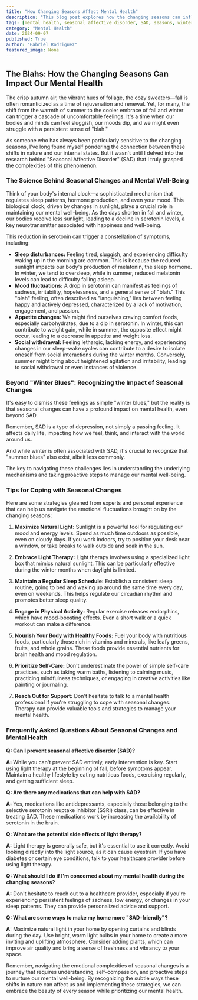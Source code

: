 ```yaml
---
title: "How Changing Seasons Affect Mental Health"
description: "This blog post explores how the changing seasons can influence our mental well-being, delving into the science behind seasonal affective disorder (SAD) and providing practical tips for coping with mood fluctuations throughout the year."
tags: [mental health, seasonal affective disorder, SAD, seasons, winter blues, mood, well-being, sleep, light therapy, exercise, nutrition, self-care]
category: "Mental Health"
date: 2024-09-07
published: True
author: "Gabriel Rodriguez"
featured_image: None
---
```


##  The Blahs: How the Changing Seasons Can Impact Our Mental Health

The crisp autumn air, the vibrant hues of foliage, the cozy sweaters—fall is often romanticized as a time of rejuvenation and renewal. Yet, for many, the shift from the warmth of summer to the cooler embrace of fall and winter can trigger a cascade of  uncomfortable feelings.  It's a time when our bodies and minds can feel sluggish, our moods dip, and we might even struggle with a persistent sense of "blah." 

As someone who has always been particularly sensitive to the changing seasons, I've long found myself pondering the connection between these shifts in nature and our internal states.  But it wasn't until I delved into the research behind "Seasonal Affective Disorder" (SAD) that I truly grasped the complexities of this phenomenon.

### The Science Behind Seasonal Changes and Mental Well-Being

Think of your body's internal clock—a sophisticated mechanism that regulates sleep patterns, hormone production, and even your mood. This biological clock, driven by changes in sunlight, plays a crucial role in maintaining our mental well-being. As the days shorten in fall and winter, our bodies receive less sunlight, leading to a decline in serotonin levels, a key neurotransmitter associated with happiness and well-being.  

This reduction in serotonin can trigger a constellation of symptoms, including:

* **Sleep disturbances:**  Feeling tired, sluggish, and experiencing difficulty waking up in the morning are common. This is because the reduced sunlight impacts our body's production of melatonin, the sleep hormone. In winter, we tend to oversleep, while in summer, reduced melatonin levels can lead to difficulty falling asleep.
* **Mood fluctuations:**  A drop in serotonin can manifest as feelings of sadness, irritability, hopelessness, and a general sense of "blah." This "blah" feeling, often described as "languishing," lies between feeling happy and actively depressed, characterized by a lack of motivation, engagement, and passion.
* **Appetite changes:**  We might find ourselves craving comfort foods, especially carbohydrates, due to a dip in serotonin. In winter, this can contribute to weight gain, while in summer, the opposite effect might occur, leading to a decrease in appetite and weight loss.
* **Social withdrawal:** Feeling lethargic, lacking energy, and experiencing changes in our sleep-wake cycles can contribute to a desire to isolate oneself from social interactions during the winter months.  Conversely, summer might bring about heightened agitation and irritability, leading to social withdrawal or even instances of violence.

### Beyond "Winter Blues": Recognizing the Impact of Seasonal Changes

It's easy to dismiss these feelings as simple "winter blues," but the reality is that seasonal changes can have a profound impact on mental health, even beyond SAD. 

Remember, SAD is a type of depression, not simply a passing feeling. It affects daily life, impacting how we feel, think, and interact with the world around us.  

And while winter is often associated with SAD, it's crucial to recognize that "summer blues" also exist, albeit less commonly.  

The key to navigating these challenges lies in understanding the underlying mechanisms and taking proactive steps to manage our mental well-being.

###  Tips for Coping with Seasonal Changes

Here are some strategies gleaned from experts and personal experience that can help us navigate the emotional fluctuations brought on by the changing seasons:

1. **Maximize Natural Light:** Sunlight is a powerful tool for regulating our mood and energy levels. Spend as much time outdoors as possible, even on cloudy days. If you work indoors, try to position your desk near a window, or take breaks to walk outside and soak in the sun.

2. **Embrace Light Therapy:**  Light therapy involves using a specialized light box that mimics natural sunlight.  This can be particularly effective during the winter months when daylight is limited.

3. **Maintain a Regular Sleep Schedule:**  Establish a consistent sleep routine, going to bed and waking up around the same time every day, even on weekends. This helps regulate our circadian rhythm and promotes better sleep quality.

4. **Engage in Physical Activity:**  Regular exercise releases endorphins, which have mood-boosting effects.  Even a short walk or a quick workout can make a difference.

5. **Nourish Your Body with Healthy Foods:**  Fuel your body with nutritious foods, particularly those rich in vitamins and minerals, like leafy greens, fruits, and whole grains.  These foods provide essential nutrients for brain health and mood regulation.

6. **Prioritize Self-Care:**  Don't underestimate the power of simple self-care practices, such as taking warm baths, listening to calming music, practicing mindfulness techniques, or engaging in creative activities like painting or journaling.

7. **Reach Out for Support:**  Don't hesitate to talk to a mental health professional if you're struggling to cope with seasonal changes.  Therapy can provide valuable tools and strategies to manage your mental health.

### Frequently Asked Questions About Seasonal Changes and Mental Health

**Q: Can I prevent seasonal affective disorder (SAD)?**

**A:** While you can't prevent SAD entirely, early intervention is key.  Start using light therapy at the beginning of fall, before symptoms appear.  Maintain a healthy lifestyle by eating nutritious foods, exercising regularly, and getting sufficient sleep.

**Q: Are there any medications that can help with SAD?**

**A:**  Yes, medications like antidepressants, especially those belonging to the selective serotonin reuptake inhibitor (SSRI) class, can be effective in treating SAD. These medications work by increasing the availability of serotonin in the brain.

**Q:  What are the potential side effects of light therapy?**

**A:**  Light therapy is generally safe, but it's essential to use it correctly.  Avoid looking directly into the light source, as it can cause eyestrain.  If you have diabetes or certain eye conditions, talk to your healthcare provider before using light therapy.

**Q: What should I do if I'm concerned about my mental health during the changing seasons?**

**A:** Don't hesitate to reach out to a healthcare provider, especially if you're experiencing persistent feelings of sadness, low energy, or changes in your sleep patterns.  They can provide personalized advice and support.

**Q:  What are some ways to make my home more "SAD-friendly"?**

**A:**  Maximize natural light in your home by opening curtains and blinds during the day.  Use bright, warm light bulbs in your home to create a more inviting and uplifting atmosphere.  Consider adding plants, which can improve air quality and bring a sense of freshness and vibrancy to your space.

Remember, navigating the emotional complexities of seasonal changes is a journey that requires understanding, self-compassion, and proactive steps to nurture our mental well-being.  By recognizing the subtle ways these shifts in nature can affect us and implementing these strategies, we can embrace the beauty of every season while prioritizing our mental health.